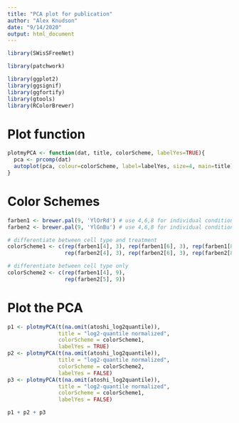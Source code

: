 ```yaml
---
title: "PCA plot for publication"
author: "Alex Knudson"
date: "9/14/2020"
output: html_document
---
```


```r
library(SWisSFreeNet)

library(patchwork)

library(ggplot2)
library(ggsignif)
library(ggfortify)
library(gtools)
library(RColorBrewer)
```

# Plot function

```r
plotmyPCA <- function(dat, title, colorScheme, labelYes=TRUE){
  pca <- prcomp(dat)
  autoplot(pca, colour=colorScheme, label=labelYes, size=4, main=title)
}
```

# Color Schemes

```r
farben1 <- brewer.pal(9, 'YlOrRd') # use 4,6,8 for individual conditions
farben2 <- brewer.pal(9, 'YlGnBu') # use 4,6,8 for individual conditions

# differentiate between cell type and treatment
colorScheme1 <- c(rep(farben1[4], 3), rep(farben1[6], 3), rep(farben1[8], 3), 
                  rep(farben2[4], 3), rep(farben2[6], 3), rep(farben2[8], 3))

# differentiate between cell type only
colorScheme2 <- c(rep(farben1[4], 9), 
                  rep(farben2[5], 9))
```

# Plot the PCA

```r
p1 <- plotmyPCA(t(na.omit(atoshi_log2quantile)),
                title = "log2-quantile normalized",
                colorScheme = colorScheme1,
                labelYes = TRUE)
p2 <- plotmyPCA(t(na.omit(atoshi_log2quantile)),
                title = "log2-quantile normalized",
                colorScheme = colorScheme2,
                labelYes = FALSE)
p3 <- plotmyPCA(t(na.omit(atoshi_log2quantile)),
                title = "log2-quantile normalized",
                colorScheme = colorScheme1,
                labelYes = FALSE)
```


```r
p1 + p2 + p3
```

